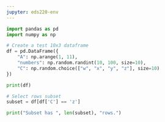 ```yaml
---
jupyter: eds220-env
---
```


```python
import pandas as pd
import numpy as np

# Create a test 10x3 dataframe
df = pd.DataFrame({
    "A": np.arange(1, 11),
    "numbers": np.random.randint(10, 100, size=10),
    "C": np.random.choice(["w", "x", "y", "z"], size=10)
})

print(df)

# Select rows subset
subset = df[df['C'] == 'z']

print("Subset has ", len(subset), "rows.")

```

